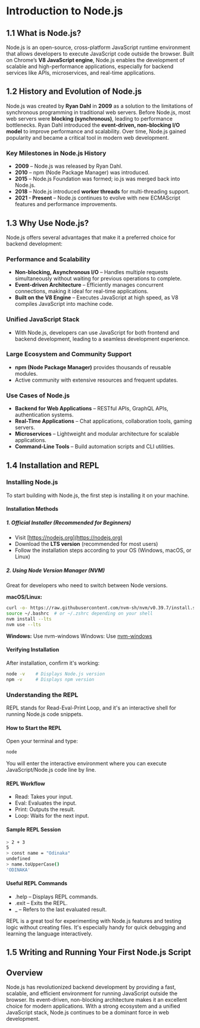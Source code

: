 # Introduction to Node.js

## 1.1 What is Node.js?
Node.js is an open-source, cross-platform JavaScript runtime environment that allows developers to execute JavaScript code outside the browser. Built on Chrome’s **V8 JavaScript engine**, Node.js enables the development of scalable and high-performance applications, especially for backend services like APIs, microservices, and real-time applications.

## 1.2 History and Evolution of Node.js
Node.js was created by **Ryan Dahl** in **2009** as a solution to the limitations of synchronous programming in traditional web servers. Before Node.js, most web servers were **blocking (synchronous)**, leading to performance bottlenecks. Ryan Dahl introduced the **event-driven, non-blocking I/O model** to improve performance and scalability. Over time, Node.js gained popularity and became a critical tool in modern web development.

### Key Milestones in Node.js History
- **2009** – Node.js was released by Ryan Dahl.
- **2010** – npm (Node Package Manager) was introduced.
- **2015** – Node.js Foundation was formed; io.js was merged back into Node.js.
- **2018** – Node.js introduced **worker threads** for multi-threading support.
- **2021 - Present** – Node.js continues to evolve with new ECMAScript features and performance improvements.

## 1.3 Why Use Node.js?
Node.js offers several advantages that make it a preferred choice for backend development:

### Performance and Scalability
- **Non-blocking, Asynchronous I/O** – Handles multiple requests simultaneously without waiting for previous operations to complete.
- **Event-driven Architecture** – Efficiently manages concurrent connections, making it ideal for real-time applications.
- **Built on the V8 Engine** – Executes JavaScript at high speed, as V8 compiles JavaScript into machine code.

### Unified JavaScript Stack
- With Node.js, developers can use JavaScript for both frontend and backend development, leading to a seamless development experience.

### Large Ecosystem and Community Support
- **npm (Node Package Manager)** provides thousands of reusable modules.
- Active community with extensive resources and frequent updates.

### Use Cases of Node.js
- **Backend for Web Applications** – RESTful APIs, GraphQL APIs, authentication systems.
- **Real-Time Applications** – Chat applications, collaboration tools, gaming servers.
- **Microservices** – Lightweight and modular architecture for scalable applications.
- **Command-Line Tools** – Build automation scripts and CLI utilities.

## 1.4 Installation and REPL

### Installing Node.js
To start building with Node.js, the first step is installing it on your machine.

#### Installation Methods

##### 1. Official Installer (Recommended for Beginners)
- Visit [https://nodejs.org](https://nodejs.org)
- Download the **LTS version** (recommended for most users)
- Follow the installation steps according to your OS (Windows, macOS, or Linux)

##### 2. Using Node Version Manager (NVM)
Great for developers who need to switch between Node versions.

**macOS/Linux:**
```bash
curl -o- https://raw.githubusercontent.com/nvm-sh/nvm/v0.39.7/install.sh | bash
source ~/.bashrc  # or ~/.zshrc depending on your shell
nvm install --lts
nvm use --lts
```

**Windows:** Use nvm-windows
Windows: Use [nvm-windows](https://github.com/coreybutler/nvm-windows)

#### Verifying Installation
After installation, confirm it's working:

```bash
node -v    # Displays Node.js version
npm -v     # Displays npm version
```

### Understanding the REPL
REPL stands for Read-Eval-Print Loop, and it's an interactive shell for running Node.js code snippets.

#### How to Start the REPL
Open your terminal and type:

```bash
node
```

You will enter the interactive environment where you can execute JavaScript/Node.js code line by line.

#### REPL Workflow
- Read: Takes your input.
- Eval: Evaluates the input.
- Print: Outputs the result.
- Loop: Waits for the next input.

#### Sample REPL Session
```bash
> 2 + 3
5
> const name = "Odinaka"
undefined
> name.toUpperCase()
'ODINAKA'
```

#### Useful REPL Commands
- .help – Displays REPL commands.
- .exit – Exits the REPL.
- _ – Refers to the last evaluated result.

REPL is a great tool for experimenting with Node.js features and testing logic without creating files. It's especially handy for quick debugging and learning the language interactively.

## 1.5 Writing and Running Your First Node.js Script

## Overview
Node.js has revolutionized backend development by providing a fast, scalable, and efficient environment for running JavaScript outside the browser. Its event-driven, non-blocking architecture makes it an excellent choice for modern applications. With a strong ecosystem and a unified JavaScript stack, Node.js continues to be a dominant force in web development.

